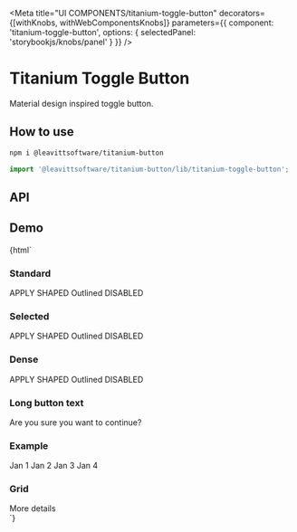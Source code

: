 

<Meta
  title="UI COMPONENTS/titanium-toggle-button"
  decorators={[withKnobs, withWebComponentsKnobs]}
  parameters={{ component: 'titanium-toggle-button', options: { selectedPanel: 'storybookjs/knobs/panel' } }}
/>

# Titanium Toggle Button

Material design inspired toggle button.

## How to use

```bash
npm i @leavittsoftware/titanium-button
```

```js
import '@leavittsoftware/titanium-button/lib/titanium-toggle-button';
```

## API

<Props of="titanium-toggle-button" />

## Demo

<Preview withToolbar>
  <Story name="Docs">
    {html`
      <h3>Standard</h3>
      <titanium-toggle-button>APPLY</titanium-toggle-button>
      <titanium-toggle-button shaped>SHAPED</titanium-toggle-button>
      <titanium-toggle-button outlined>Outlined</titanium-toggle-button>
      <titanium-toggle-button disabled>DISABLED</titanium-toggle-button>
      <h3>Selected</h3>
      <titanium-toggle-button selected>APPLY</titanium-toggle-button>
      <titanium-toggle-button selected shaped>SHAPED</titanium-toggle-button>
      <titanium-toggle-button selected outlined>Outlined</titanium-toggle-button>
      <titanium-toggle-button selected disabled>DISABLED</titanium-toggle-button>
      <h3>Dense</h3>
      <titanium-toggle-button dense>APPLY</titanium-toggle-button>
      <titanium-toggle-button dense shaped>SHAPED</titanium-toggle-button>
      <titanium-toggle-button dense outlined>Outlined</titanium-toggle-button>
      <titanium-toggle-button dense disabled>DISABLED</titanium-toggle-button>
      <h3>Long button text</h3>
      <titanium-toggle-button style="width:200px;" outlined>Are you sure you want to continue?</titanium-toggle-button>
      <h3>Example</h3>
      <titanium-toggle-button dense shaped selected>Jan 1</titanium-toggle-button>
      <titanium-toggle-button dense shaped>Jan 2</titanium-toggle-button>
      <titanium-toggle-button dense shaped>Jan 3</titanium-toggle-button>
      <titanium-toggle-button dense shaped>Jan 4</titanium-toggle-button>
      <h3>Grid</h3>
      <div style="display:grid;width:400px;">
        <titanium-toggle-button dense shaped>More details</titanium-toggle-button>
      </div>
    `}
  </Story>
</Preview>
